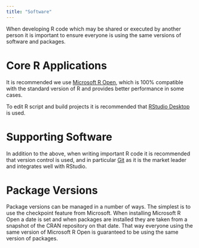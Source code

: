 ```yaml
---
title: "Software"
---
```


When developing R code which may be shared or executed by another person it is important to 
ensure everyone is using the same versions of software and packages.

# Core R Applications

It is recommended we use [Microsoft R Open](https://mran.microsoft.com/open), which is 100% 
compatible with the standard version of R and provides better performance in some cases.

To edit R script and build projects it is recommended that 
[RStudio Desktop](https://www.rstudio.com/products/rstudio/download/) is used.

# Supporting Software

In addition to the above, when writing important R code it is recommended that 
version control is used, and in particular [Git](http://gitforwindows.org/) as it 
is the market leader and integrates well with RStudio.

# Package Versions

Package versions can be managed in a number of ways. The simplest is to use the checkpoint 
feature from Microsoft. When installing Microsoft R Open a date is set and when packages are 
installed they are taken from a snapshot of the CRAN repository on that date. That way everyone 
using the same version of Microsoft R Open is guaranteed to be using the same version of packages.
